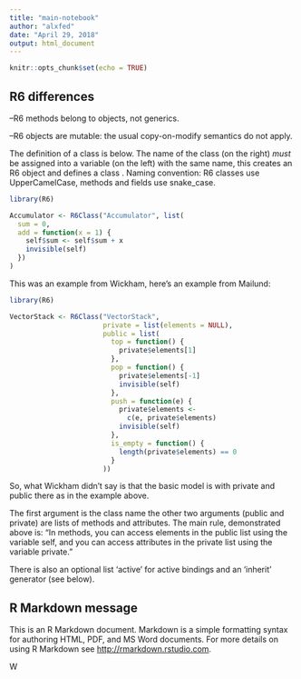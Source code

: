 ```yaml
---
title: "main-notebook"
author: "alxfed"
date: "April 29, 2018"
output: html_document
---
```


```r
knitr::opts_chunk$set(echo = TRUE)
```

## R6 differences

--R6 methods belong to objects, not generics.

--R6 objects are mutable: the usual copy-on-modify semantics do not apply.

The definition of a class is below. The name of the class (on the right) _must_ be assigned into a variable (on the left) with the same name, this creates an R6 object and defines a class . Naming convention: R6 classes use UpperCamelCase, methods and fields use snake_case. 

```r
library(R6)

Accumulator <- R6Class("Accumulator", list(
  sum = 0,
  add = function(x = 1) {
    self$sum <- self$sum + x 
    invisible(self)
  })
)
```

This was an example from Wickham, here's an example from Mailund:

```r
library(R6)

VectorStack <- R6Class("VectorStack",
                       private = list(elements = NULL),
                       public = list(
                         top = function() {
                           private$elements[1]
                         },
                         pop = function() {
                           private$elements[-1]
                           invisible(self)
                         },
                         push = function(e) {
                           private$elements <-
                             c(e, private$elements)
                           invisible(self)
                         },
                         is_empty = function() {
                           length(private$elements) == 0
                         }
                       ))
```

So, what Wickham didn't say is that the basic model is with private and public there as in the example above.

The first argument is the class name the other two arguments (public and private) are lists of methods and attributes. The main rule, demonstrated above is:
"In methods, you can access elements in the public list using the variable self, and you can access attributes in the private list using the variable private."

There is also an optional list 'active' for active bindings and an 'inherit' generator (see below).

## R Markdown message

This is an R Markdown document. Markdown is a simple formatting syntax for authoring HTML, PDF, and MS Word documents. For more details on using R Markdown see <http://rmarkdown.rstudio.com>.

W